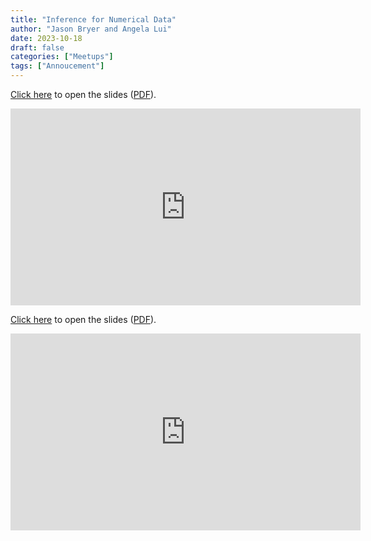 ```yaml
---
title: "Inference for Numerical Data"
author: "Jason Bryer and Angela Lui"
date: 2023-10-18
draft: false
categories: ["Meetups"]
tags: ["Annoucement"]
---
```



[Click here](/slides/07-Infernece_for_Numerical_Data.html#1) to open the slides ([PDF](/slides/07-Infernece_for_Numerical_Data.pdf)).

<iframe width="560" height="315" src="https://www.youtube.com/embed/ofw3HtOBH1g" title="YouTube video player" frameborder="0" allow="accelerometer; autoplay; clipboard-write; encrypted-media; gyroscope; picture-in-picture" allowfullscreen></iframe>

<!--more-->

[Click here](/slides/07-Infernece_for_Numerical_Data.html#1) to open the slides ([PDF](/slides/07-Infernece_for_Numerical_Data.pdf)).

<iframe width="560" height="315" src="https://www.youtube.com/embed/ofw3HtOBH1g" title="YouTube video player" frameborder="0" allow="accelerometer; autoplay; clipboard-write; encrypted-media; gyroscope; picture-in-picture" allowfullscreen></iframe>




